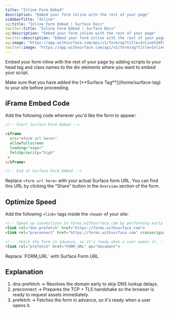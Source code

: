 ```yaml
---
title: "Inline Form Embed"
description: "Embed your form inline with the rest of your page"
sidebarTitle: "Inline"
og:title: "Inline Form Embed | Surface Docs"
twitter:title: "Inline Form Embed | Surface Docs"
og:description: "Embed your form inline with the rest of your page"
twitter:description: "Embed your form inline with the rest of your page"
og:image: "https://app.withsurface.com/api/v1/form/og?title=Inline%20Form%20Embed"
twitter:image: "https://app.withsurface.com/api/v1/form/og?title=Inline%20Form%20Embed"
---
```


Embed your form inline with the rest of your page by adding scripts to your head tag and class names to the div elements where you want to embed your script.

<Warning>
Make sure that you have added the [**Surface Tag**](/home/surface-tag) to your site before proceeding.
</Warning>

## iFrame Embed Code

Add the following code wherever you'd like the form to appear:

```html
<!-- Start Surface Form Embed -->

<iframe
  src="<form url here>"
  allowfullscreen
  loading="eager"
  fetchpriority="high"
 >
</iframe>

<!-- End of Surface Form Embed -->
```

Replace `<form url here>` with your actual Surface form URL. You can find this URL by clicking the "Share" button in the `Overview` section of the form.

## Optimize Speed

Add the following `<link>` tags inside the `<head>` of your site:

```html
<!-- Speed up connections to forms.withsurface.com by performing early DNS resolution and TCP handshake -->
<link rel="dns-prefetch" href="https://forms.withsurface.com">
<link rel="preconnect" href="https://forms.withsurface.com" crossorigin>

<!--  Fetch the form in advance, so it's ready when a user opens it. -->
<link rel="prefetch" href="FORM_URL" as="document">
```

<Info>
Replace `FORM_URL` with Surface Form URL.
</Info>

## Explanation

1. dns-prefetch → Resolves the domain early to skip DNS lookup delays.
2. preconnect → Prepares the TCP + TLS handshake so the browser is ready to request assets immediately.
3. prefetch → Fetches the form in advance, so it's ready when a user opens it.
